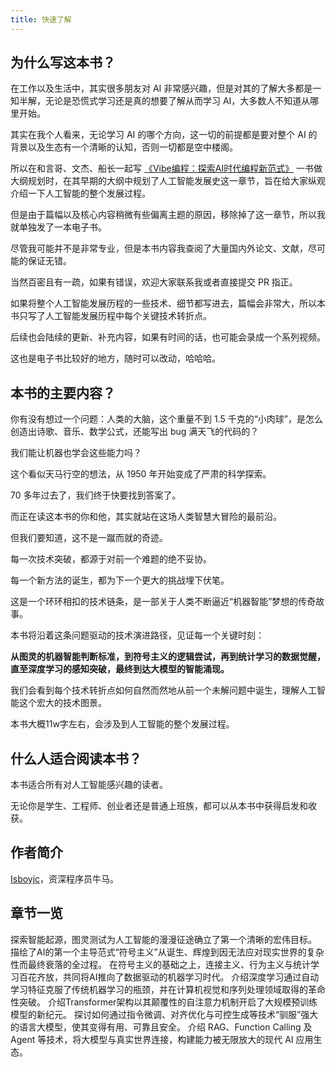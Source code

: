```yaml
---
title: 快速了解
---
```



<Hero />

## 为什么写这本书？

在工作以及生活中，其实很多朋友对 AI 非常感兴趣，但是对其的了解大多都是一知半解，无论是恐慌式学习还是真的想要了解从而学习 AI，大多数人不知道从哪里开始。

其实在我个人看来，无论学习 AI 的哪个方向，这一切的前提都是要对整个 AI 的背景以及生态有一个清晰的认知，否则一切都是空中楼阁。

所以在和言哥、文杰、船长一起写 [《Vibe编程：探索AI时代编程新范式》](https://item.jd.com/15131686.html) 一书做大纲规划时，在其早期的大纲中规划了人工智能发展史这一章节，旨在给大家纵观介绍一下人工智能的整个发展过程。

但是由于篇幅以及核心内容稍微有些偏离主题的原因，移除掉了这一章节，所以我就单独发了一本电子书。

尽管我可能并不是非常专业，但是本书内容我查阅了大量国内外论文、文献，尽可能的保证无错。

当然百密且有一疏，如果有错误，欢迎大家联系我或者直接提交 PR 指正。

如果将整个人工智能发展历程的一些技术、细节都写进去，篇幅会非常大，所以本书只写了人工智能发展历程中每个关键技术转折点。

后续也会陆续的更新、补充内容，如果有时间的话，也可能会录成一个系列视频。

这也是电子书比较好的地方，随时可以改动，哈哈哈。


## 本书的主要内容？

你有没有想过一个问题：人类的大脑，这个重量不到 1.5 千克的“小肉球”，是怎么创造出诗歌、音乐、数学公式，还能写出 bug 满天飞的代码的？

我们能让机器也学会这些能力吗？

这个看似天马行空的想法，从 1950 年开始变成了严肃的科学探索。

70 多年过去了，我们终于快要找到答案了。

而正在读这本书的你和他，其实就站在这场人类智慧大冒险的最前沿。

但我们要知道，这不是一蹴而就的奇迹。

每一次技术突破，都源于对前一个难题的绝不妥协。

每一个新方法的诞生，都为下一个更大的挑战埋下伏笔。

这是一个环环相扣的技术链条，是一部关于人类不断逼近“机器智能”梦想的传奇故事。

本书将沿着这条问题驱动的技术演进路径，见证每一个关键时刻：

**从图灵的机器智能判断标准，到符号主义的逻辑尝试，再到统计学习的数据觉醒，直至深度学习的感知突破，最终到达大模型的智能涌现。**

我们会看到每个技术转折点如何自然而然地从前一个未解问题中诞生，理解人工智能这个宏大的技术图景。

本书大概11w字左右，会涉及到人工智能的整个发展过程。

## 什么人适合阅读本书？

本书适合所有对人工智能感兴趣的读者。

无论你是学生、工程师、创业者还是普通上班族，都可以从本书中获得启发和收获。


## 作者简介

[Isboyjc](https://github.com/isboyjc)，资深程序员牛马。


## 章节一览

<Cards>
  <Card title="第一章 智能起源" href="/book/01">
    探索智能起源，图灵测试为人工智能的漫漫征途确立了第一个清晰的宏伟目标。
  </Card>
  <Card title="第二章 符号主义兴衰史" href="/book/02">
    描绘了AI的第一个主导范式“符号主义”从诞生、辉煌到因无法应对现实世界的复杂性而最终衰落的全过程。
  </Card>
  <Card title="第三章 机器学习的崛起" href="/book/03">
    在符号主义的基础之上，连接主义、行为主义与统计学习百花齐放，共同将AI推向了数据驱动的机器学习时代。
  </Card>
  <Card title="第四章 深度学习的突破" href="/book/04">
    介绍深度学习通过自动学习特征克服了传统机器学习的瓶颈，并在计算机视觉和序列处理领域取得的革命性突破。
  </Card>
  <Card title="第五章 Transformer 时代" href="/book/05">
    介绍Transformer架构以其颠覆性的自注意力机制开启了大规模预训练模型的新纪元。
  </Card>
  <Card title="第六章 驯服大模型" href="/book/06">
    探讨如何通过指令微调、对齐优化与可控生成等技术“驯服”强大的语言大模型，使其变得有用、可靠且安全。
  </Card>
  <Card title="第七章 现代AI技术生态" href="/book/07">
    介绍 RAG、Function Calling 及 Agent 等技术，将大模型与真实世界连接，构建能力被无限放大的现代 AI 应用生态。
  </Card>
</Cards>
